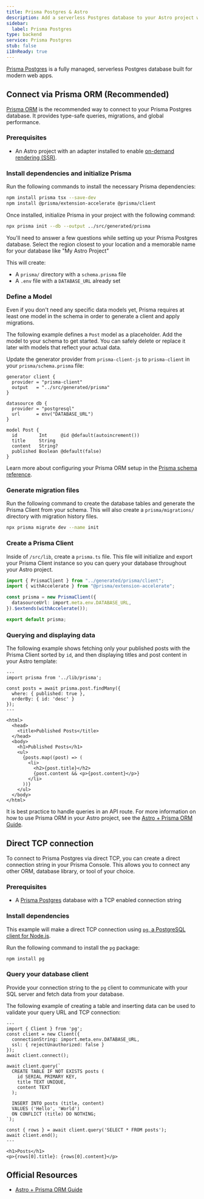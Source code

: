 ```yaml
---
title: Prisma Postgres & Astro
description: Add a serverless Postgres database to your Astro project with Prisma Postgres
sidebar:
  label: Prisma Postgres
type: backend
service: Prisma Postgres
stub: false
i18nReady: true
---
```



[Prisma Postgres](https://www.prisma.io/) is a fully managed, serverless Postgres database built for modern web apps.

## Connect via Prisma ORM (Recommended)

[Prisma ORM](https://www.prisma.io/orm) is the recommended way to connect to your Prisma Postgres database. It provides type-safe queries, migrations, and global performance.

### Prerequisites
- An Astro project with an adapter installed to enable [on-demand rendering (SSR)](/en/guides/on-demand-rendering/).

### Install dependencies and initialize Prisma

Run the following commands to install the necessary Prisma dependencies:

```bash
npm install prisma tsx --save-dev
npm install @prisma/extension-accelerate @prisma/client
```

Once installed, initialize Prisma in your project with the following command:

```bash
npx prisma init --db --output ../src/generated/prisma
```

You'll need to answer a few questions while setting up your Prisma Postgres database. Select the region closest to your location and a memorable name for your database like "My Astro Project"

This will create:
- A `prisma/` directory with a `schema.prisma` file
- A `.env` file with a `DATABASE_URL` already set

### Define a Model

Even if you don't need any specific data models yet, Prisma requires at least one model in the schema in order to generate a client and apply migrations.

The following example defines a `Post` model as a placeholder. Add the model to your schema to get started. You can safely delete or replace it later with models that reflect your actual data.

Update the generator provider from `prisma-client-js` to `prisma-client` in your `prisma/schema.prisma` file:

```prisma title="prisma/schema.prisma" {2} ins={11-16}
generator client {
  provider = "prisma-client"
  output   = "../src/generated/prisma"
}

datasource db {
  provider = "postgresql"
  url      = env("DATABASE_URL")
}

model Post {
  id        Int     @id @default(autoincrement())
  title     String
  content   String?
  published Boolean @default(false)
}
```

Learn more about configuring your Prisma ORM setup in the [Prisma schema reference](https://www.prisma.io/docs/concepts/components/prisma-schema).

### Generate migration files

Run the following command to create the database tables and generate the Prisma Client from your schema. This will also create a `prisma/migrations/` directory with migration history files.

```bash
npx prisma migrate dev --name init
```

### Create a Prisma Client

Inside of `/src/lib`, create a `prisma.ts` file. This file will initialize and export your Prisma Client instance so you can query your database throughout your Astro project.

```typescript title="src/lib/prisma.ts"
import { PrismaClient } from "../generated/prisma/client";
import { withAccelerate } from "@prisma/extension-accelerate";

const prisma = new PrismaClient({
  datasourceUrl: import.meta.env.DATABASE_URL,
}).$extends(withAccelerate());

export default prisma;
```

### Querying and displaying data

The following example shows fetching only your published posts with the Prisma Client sorted by `id`, and then displaying titles and post content in your Astro template:

```astro title="src/pages/posts.astro" {2, 4-7}
---
import prisma from '../lib/prisma';

const posts = await prisma.post.findMany({
  where: { published: true },
  orderBy: { id: 'desc' }
});
---

<html>
  <head>
    <title>Published Posts</title>
  </head>
  <body>
    <h1>Published Posts</h1>
    <ul>
      {posts.map((post) => (
        <li>
          <h2>{post.title}</h2>
          {post.content && <p>{post.content}</p>}
        </li>
      ))}
    </ul>
  </body>
</html>
```

It is best practice to handle queries in an API route. For more information on how to use Prisma ORM in your Astro project, see the [Astro + Prisma ORM Guide](https://www.prisma.io/docs/guides/astro).

## Direct TCP connection
To connect to Prisma Postgres via direct TCP, you can create a direct connection string in your Prisma Console. This allows you to connect any other ORM, database library, or tool of your choice.

### Prerequisites
- A [Prisma Postgres](https://pris.ly/ppg) database with a TCP enabled connection string

### Install dependencies

This example will make a direct TCP connection using [`pg`, a PostgreSQL client for Node.js](https://github.com/brianc/node-postgres).

Run the following command to install  the `pg` package:

```bash
npm install pg
```

### Query your database client

Provide your connection string to the `pg` client to communicate with your SQL server and fetch data from your database.

The following example of creating a table and inserting data can be used to validate your query URL and TCP connection:

```astro title="src/pages/index.astro" {2-19}
---
import { Client } from 'pg';
const client = new Client({ 
  connectionString: import.meta.env.DATABASE_URL,
  ssl: { rejectUnauthorized: false }
});
await client.connect();

await client.query(`
  CREATE TABLE IF NOT EXISTS posts (
    id SERIAL PRIMARY KEY,
    title TEXT UNIQUE,
    content TEXT
  );
  
  INSERT INTO posts (title, content)
  VALUES ('Hello', 'World')
  ON CONFLICT (title) DO NOTHING;
`);

const { rows } = await client.query('SELECT * FROM posts');
await client.end();
---

<h1>Posts</h1>
<p>{rows[0].title}: {rows[0].content}</p>
```

## Official Resources

- [Astro + Prisma ORM Guide](https://www.prisma.io/docs/guides/astro)
